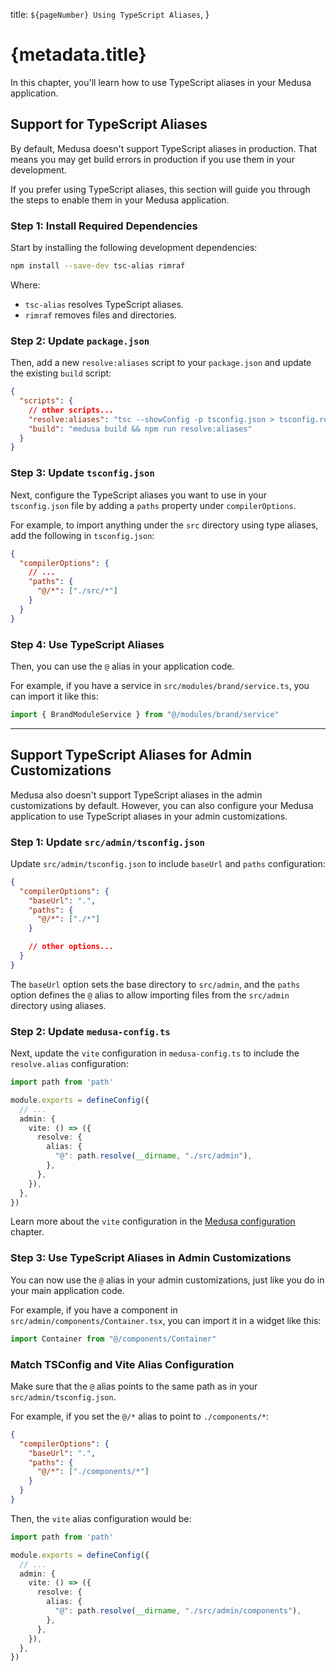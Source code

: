   title: `${pageNumber} Using TypeScript Aliases`,
}

# {metadata.title}

In this chapter, you'll learn how to use TypeScript aliases in your Medusa application.

## Support for TypeScript Aliases

By default, Medusa doesn't support TypeScript aliases in production. That means you may get build errors in production if you use them in your development.

If you prefer using TypeScript aliases, this section will guide you through the steps to enable them in your Medusa application.

### Step 1: Install Required Dependencies

Start by installing the following development dependencies:

```bash npm2yarn
npm install --save-dev tsc-alias rimraf
```

Where:

- `tsc-alias` resolves TypeScript aliases.
- `rimraf` removes files and directories.

### Step 2: Update `package.json`

Then, add a new `resolve:aliases` script to your `package.json` and update the existing `build` script:

```json title="package.json"
{
  "scripts": {
    // other scripts...
    "resolve:aliases": "tsc --showConfig -p tsconfig.json > tsconfig.resolved.json && tsc-alias -p tsconfig.resolved.json && rimraf tsconfig.resolved.json",
    "build": "medusa build && npm run resolve:aliases"
  }
}
```

### Step 3: Update `tsconfig.json`

Next, configure the TypeScript aliases you want to use in your `tsconfig.json` file by adding a `paths` property under `compilerOptions`.

For example, to import anything under the `src` directory using type aliases, add the following in `tsconfig.json`:

```json title="tsconfig.json"
{
  "compilerOptions": {
    // ...
    "paths": {
      "@/*": ["./src/*"]
    }
  }
}
```

### Step 4: Use TypeScript Aliases

Then, you can use the `@` alias in your application code.

For example, if you have a service in `src/modules/brand/service.ts`, you can import it like this:

```ts
import { BrandModuleService } from "@/modules/brand/service"
```

---

## Support TypeScript Aliases for Admin Customizations

Medusa also doesn't support TypeScript aliases in the admin customizations by default. However, you can also configure your Medusa application to use TypeScript aliases in your admin customizations.

### Step 1: Update `src/admin/tsconfig.json`

Update `src/admin/tsconfig.json` to include `baseUrl` and `paths` configuration:

```json title="src/admin/tsconfig.json"
{
  "compilerOptions": {
    "baseUrl": ".",
    "paths": {
      "@/*": ["./*"] 
    }

    // other options...
  }
}
```

The `baseUrl` option sets the base directory to `src/admin`, and the `paths` option defines the `@` alias to allow importing files from the `src/admin` directory using aliases.

### Step 2: Update `medusa-config.ts`

Next, update the `vite` configuration in `medusa-config.ts` to include the `resolve.alias` configuration:

```ts title="medusa-config.ts"
import path from 'path'

module.exports = defineConfig({
  // ...
  admin: {
    vite: () => ({
      resolve: {
        alias: {
          "@": path.resolve(__dirname, "./src/admin"),
        },
      },
    }),
  },
})
```

<Note title="Tip">

Learn more about the `vite` configuration in the [Medusa configuration](../medusa-config/page.mdx) chapter.

</Note>

### Step 3: Use TypeScript Aliases in Admin Customizations

You can now use the `@` alias in your admin customizations, just like you do in your main application code.

For example, if you have a component in `src/admin/components/Container.tsx`, you can import it in a widget like this:

```ts
import Container from "@/components/Container"
```

### Match TSConfig and Vite Alias Configuration

Make sure that the `@` alias points to the same path as in your `src/admin/tsconfig.json`.

For example, if you set the `@/*` alias to point to `./components/*`:

```json title="src/admin/tsconfig.json"
{
  "compilerOptions": {
    "baseUrl": ".",
    "paths": {
      "@/*": ["./components/*"]
    }
  }
}
```

Then, the `vite` alias configuration would be:

```ts title="medusa-config.ts"
import path from 'path'

module.exports = defineConfig({
  // ...
  admin: {
    vite: () => ({
      resolve: {
        alias: {
          "@": path.resolve(__dirname, "./src/admin/components"),
        },
      },
    }),
  },
})
```